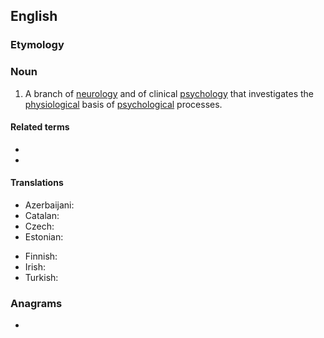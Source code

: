 ==English==
{{wikipedia}}

===Etymology===
{{prefix|en|neuro|psychology}}

===Noun===
{{en-noun|-}}

# A branch of [[neurology]] and of clinical [[psychology]] that investigates the [[physiological]] basis of [[psychological]] processes.

====Related terms====
* {{l|en|neuropsychological}}
* {{l|en|neuropsychologist}}

====Translations====
{{trans-top|branch of neurology}}
* Azerbaijani: {{t|az|neyropsixologiya}}
* Catalan: {{t|ca|neuropsicologia|f}}
* Czech: {{t|cs|neuropsychologie|f}}
* Estonian: {{t+|et|neuropsühholoogia}}
{{trans-mid}}
* Finnish: {{t|fi|neuropsykologia}}
* Irish: {{t|ga|néarshíceolaíocht|f}}
* Turkish: {{t+|tr|nöropsikoloji}}
{{trans-bottom}}

===Anagrams===
* {{anagrams|en|a=ceghlnoooprsuyy|psychoneurology}}